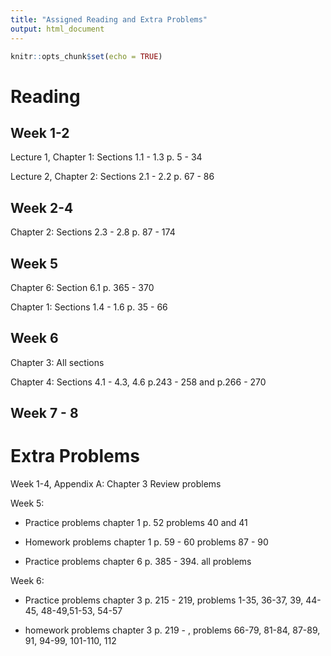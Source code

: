 ```yaml
---
title: "Assigned Reading and Extra Problems"
output: html_document
---
```


```r
knitr::opts_chunk$set(echo = TRUE)
```
# Reading

## Week 1-2
Lecture 1, Chapter 1: Sections 1.1 - 1.3 p. 5 - 34

Lecture 2, Chapter 2: Sections 2.1 - 2.2 p. 67 - 86

## Week 2-4
Chapter 2: Sections 2.3 - 2.8 p. 87 - 174

## Week 5
Chapter 6: Section 6.1 p. 365 - 370

Chapter 1: Sections 1.4 - 1.6 p. 35 - 66 

## Week 6

Chapter 3: All sections

Chapter 4: Sections 4.1 - 4.3, 4.6 p.243 - 258 and p.266 - 270 

## Week 7 - 8
 
 
# Extra Problems
Week 1-4, Appendix A: Chapter 3 Review problems
 
Week 5: 

  * Practice problems chapter 1 p. 52 problems 40 and 41

  * Homework problems chapter 1 p. 59 - 60 problems 87 - 90

  * Practice problems chapter 6 p. 385 - 394. all problems
  
Week 6: 

  * Practice problems chapter 3 p. 215 - 219, problems 1-35, 36-37, 39, 44-45, 48-49,51-53, 54-57
  
  * homework problems chapter 3 p. 219 - , problems 66-79, 81-84, 87-89, 91, 94-99, 101-110, 112